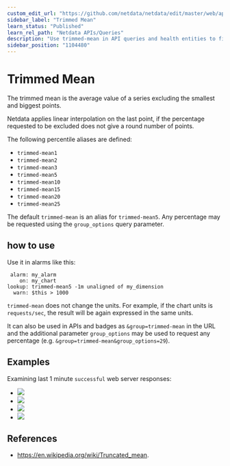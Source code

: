 ```yaml
---
custom_edit_url: "https://github.com/netdata/netdata/edit/master/web/api/queries/trimmed_mean/README.md"
sidebar_label: "Trimmed Mean"
learn_status: "Published"
learn_rel_path: "Netdata APIs/Queries"
description: "Use trimmed-mean in API queries and health entities to find the average value from a sample, eliminating any unwanted spikes in the returned metrics."
sidebar_position: "1104480"
---
```



# Trimmed Mean

The trimmed mean is the average value of a series excluding the smallest and biggest points.

Netdata applies linear interpolation on the last point, if the percentage requested to be excluded does not give a
round number of points.

The following percentile aliases are defined:

- `trimmed-mean1`
- `trimmed-mean2`
- `trimmed-mean3`
- `trimmed-mean5`
- `trimmed-mean10`
- `trimmed-mean15`
- `trimmed-mean20`
- `trimmed-mean25`

The default `trimmed-mean` is an alias for `trimmed-mean5`.
Any percentage may be requested using the `group_options` query parameter.

## how to use

Use it in alarms like this:

```
 alarm: my_alarm
    on: my_chart
lookup: trimmed-mean5 -1m unaligned of my_dimension
  warn: $this > 1000
```

`trimmed-mean` does not change the units. For example, if the chart units is `requests/sec`, the result
will be again expressed in the same units. 

It can also be used in APIs and badges as `&group=trimmed-mean` in the URL and the additional parameter `group_options`
may be used to request any percentage (e.g. `&group=trimmed-mean&group_options=29`).

## Examples

Examining last 1 minute `successful` web server responses:

-   ![](https://registry.my-netdata.io/api/v1/badge.svg?chart=web_log_nginx.response_statuses&options=unaligned&dimensions=success&group=min&after=-60&label=min)
-   ![](https://registry.my-netdata.io/api/v1/badge.svg?chart=web_log_nginx.response_statuses&options=unaligned&dimensions=success&group=average&after=-60&label=average)
-   ![](https://registry.my-netdata.io/api/v1/badge.svg?chart=web_log_nginx.response_statuses&options=unaligned&dimensions=success&group=trimmed-mean5&after=-60&label=trimmed-mean5&value_color=orange)
-   ![](https://registry.my-netdata.io/api/v1/badge.svg?chart=web_log_nginx.response_statuses&options=unaligned&dimensions=success&group=max&after=-60&label=max)

## References

-   <https://en.wikipedia.org/wiki/Truncated_mean>.
